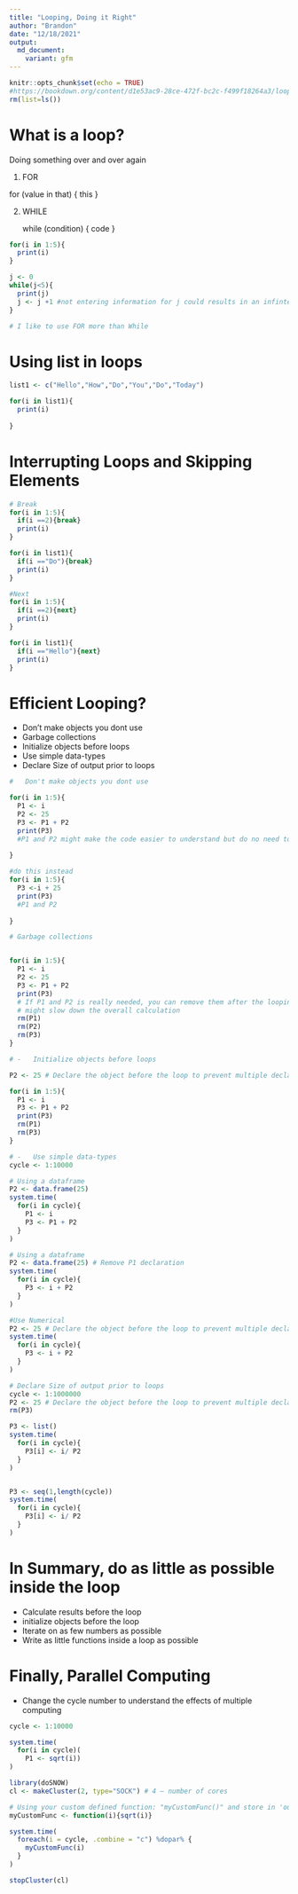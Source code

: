 ---
title: "Looping, Doing it Right"
author: "Brandon"
date: "12/18/2021"
output: 
  md_document:
    variant: gfm
---

```{r setup, include=FALSE}
knitr::opts_chunk$set(echo = TRUE)
#https://bookdown.org/content/d1e53ac9-28ce-472f-bc2c-f499f18264a3/loops.html
rm(list=ls())
```


# What is a loop?  
Doing something over and over again

1.  FOR

   for (value in that) {
     this
    }

2.  WHILE

    while (condition) {
      code
    }
    
    
```{r}
for(i in 1:5){
  print(i) 
}

j <- 0
while(j<5){
  print(j)
  j <- j +1 #not entering information for j could results in an infinte loop
}

# I like to use FOR more than While

```

# Using list in loops  
```{r}
list1 <- c("Hello","How","Do","You","Do","Today")

for(i in list1){
  print(i)
  
}
```

# Interrupting Loops and Skipping Elements  
```{r}
# Break
for(i in 1:5){
  if(i ==2){break}
  print(i)
}

for(i in list1){
  if(i =="Do"){break}
  print(i)
}
```


```{r}
#Next
for(i in 1:5){
  if(i ==2){next}
  print(i)
}

for(i in list1){
  if(i =="Hello"){next}
  print(i)
}

```

# Efficient Looping?  
-   Don't make objects you dont use
-   Garbage collections
-   Initialize objects before loops
-   Use simple data-types
-   Declare Size of output prior to loops

```{r}
#   Don't make objects you dont use

for(i in 1:5){
  P1 <- i
  P2 <- 25
  P3 <- P1 + P2
  print(P3) 
  #P1 and P2 might make the code easier to understand but do no need to exsist in this loops
  
}

#do this instead
for(i in 1:5){
  P3 <-i + 25
  print(P3) 
  #P1 and P2 
  
}

```

```{r}
# Garbage collections


for(i in 1:5){
  P1 <- i
  P2 <- 25
  P3 <- P1 + P2
  print(P3) 
  # If P1 and P2 is really needed, you can remove them after the looping calculation to save memory
  # might slow down the overall calculation
  rm(P1)
  rm(P2)
  rm(P3)
}

```

```{r}
# -   Initialize objects before loops

P2 <- 25 # Declare the object before the loop to prevent multiple declarations

for(i in 1:5){
  P1 <- i
  P3 <- P1 + P2
  print(P3) 
  rm(P1)
  rm(P3)
}


```

```{r}
# -   Use simple data-types
cycle <- 1:10000

# Using a dataframe
P2 <- data.frame(25) 
system.time(
  for(i in cycle){
    P1 <- i
    P3 <- P1 + P2
  }
)

# Using a dataframe
P2 <- data.frame(25) # Remove P1 declaration
system.time(
  for(i in cycle){
    P3 <- i + P2
  }
)

#Use Numerical 
P2 <- 25 # Declare the object before the loop to prevent multiple declarations
system.time(
  for(i in cycle){
    P3 <- i + P2
  }
)

```
```{r}
# Declare Size of output prior to loops
cycle <- 1:1000000
P2 <- 25 # Declare the object before the loop to prevent multiple declarations
rm(P3)

P3 <- list()
system.time(
  for(i in cycle){
    P3[i] <- i/ P2
  }
)


P3 <- seq(1,length(cycle))
system.time(
  for(i in cycle){
    P3[i] <- i/ P2
  }
)

```


# In Summary, do as little as possible inside the loop  

-  Calculate results before the loop
-  initialize objects before the loop
-  Iterate on as few numbers as possible
-  Write as little functions inside a loop as possible



# Finally, Parallel Computing  
-  Change the cycle number to understand the effects of multiple computing

```{r}
cycle <- 1:10000

system.time(
  for(i in cycle)( 
    P1 <- sqrt(i))
)
```
```{r}
library(doSNOW)
cl <- makeCluster(2, type="SOCK") # 4 – number of cores

# Using your custom defined function: "myCustomFunc()" and store in 'output' variable # Example 4
myCustomFunc <- function(i){sqrt(i)}

system.time(
  foreach(i = cycle, .combine = "c") %dopar% {
    myCustomFunc(i)
  }
)

stopCluster(cl)

```










